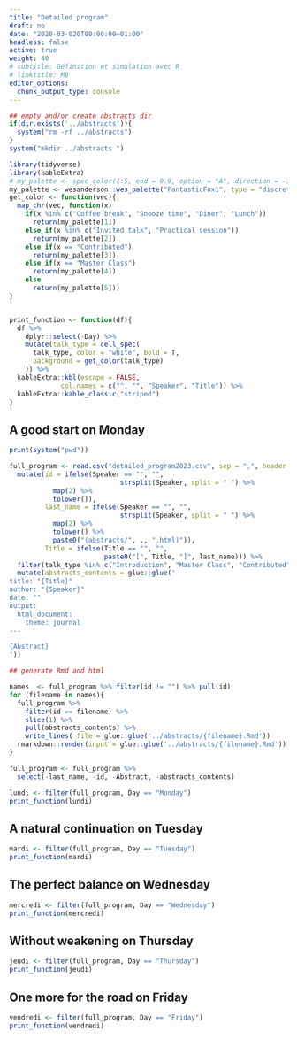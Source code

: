 ```yaml
---
title: "Detailed program"
draft: no
date: "2020-03-020T00:00:00+01:00"
headless: false
active: true
weight: 40
# subtitle: Définition et simulation avec R
# linktitle: MB
editor_options: 
  chunk_output_type: console
---
```



```r
## empty and/or create abstracts dir 
if(dir.exists('../abstracts')){
  system("rm -rf ../abstracts")
}
system("mkdir ../abstracts ")

library(tidyverse)
library(kableExtra)
# my_palette <- spec_color(1:5, end = 0.9, option = "A", direction = -1)
my_palette <- wesanderson::wes_palette("FantasticFox1", type = "discrete")
get_color <- function(vec){
  map_chr(vec, function(x) 
    if(x %in% c("Coffee break", "Snooze time", "Diner", "Lunch"))
      return(my_palette[1])
    else if(x %in% c("Invited talk", "Practical session"))
      return(my_palette[2])
    else if(x == "Contributed")
      return(my_palette[3])
    else if(x == "Master Class")
      return(my_palette[4])
    else
      return(my_palette[5]))
}


print_function <- function(df){
  df %>% 
    dplyr::select(-Day) %>% 
    mutate(talk_type = cell_spec(
      talk_type, color = "white", bold = T,
      background = get_color(talk_type)
    )) %>% 
  kableExtra::kbl(escape = FALSE,
             col.names = c("", "", "Speaker", "Title")) %>%
  kableExtra::kable_classic("striped")
}
```


<!-- 
TO CHANGE : replace full_abstracts.pdf by the new one
The fully detailed program, containing also the abstracts of the poster session, is available [here](home/full_abstracts.pdf) in the `pdf` format. -->

## A good start on Monday

```r

print(system("pwd"))

full_program <- read.csv("detailed_program2023.csv", sep = ",", header = TRUE) %>% 
  mutate(id = ifelse(Speaker == "", "",
                            strsplit(Speaker, split = " ") %>% 
           map(2) %>%
           tolower()),
         last_name = ifelse(Speaker == "", "",
                            strsplit(Speaker, split = " ") %>% 
           map(2) %>%
           tolower() %>% 
           paste0("(abstracts/", ., ".html)")),
         Title = ifelse(Title == "", "",
                        paste0("[", Title, "]", last_name))) %>% 
  filter(talk_type %in% c("Introduction", "Master Class", "Contributed", "Invited talk", "Poster session", "Practical session", "Speed mentoring", "Social event", "Closing")) %>% 
  mutate(abstracts_contents = glue::glue('---
title: "{Title}"
author: "{Speaker}"
date: ""
output: 
  html_document:
    theme: journal
---

{Abstract}
'))

## generate Rmd and html 

names  <- full_program %>% filter(id != "") %>% pull(id)
for (filename in names){
  full_program %>% 
    filter(id == filename) %>% 
    slice(1) %>% 
    pull(abstracts_contents) %>% 
    write_lines( file = glue::glue('../abstracts/{filename}.Rmd'))
  rmarkdown::render(input = glue::glue('../abstracts/{filename}.Rmd'))
}

full_program <- full_program %>% 
  select(-last_name, -id, -Abstract, -abstracts_contents)
```


```r
lundi <- filter(full_program, Day == "Monday")
print_function(lundi)
```


## A natural continuation on  Tuesday 

```r
mardi <- filter(full_program, Day == "Tuesday")
print_function(mardi)
```

## The perfect balance on Wednesday

```r
mercredi <- filter(full_program, Day == "Wednesday")
print_function(mercredi)
```

## Without weakening on Thursday

```r
jeudi <- filter(full_program, Day == "Thursday")
print_function(jeudi)
```

## One more for the road on Friday

```r
vendredi <- filter(full_program, Day == "Friday")
print_function(vendredi)
```